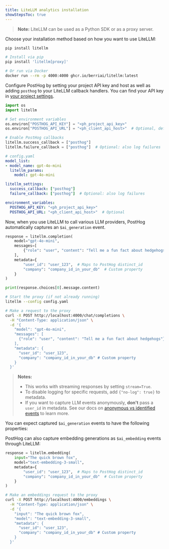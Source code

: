 ```yaml
---
title: LiteLLM analytics installation
showStepsToc: true
---
```



> **Note:** LiteLLM can be used as a Python SDK or as a proxy server.

<Steps>

<Step title="Install LiteLLM" badge="required">

Choose your installation method based on how you want to use LiteLLM:

<MultiLanguage>

```bash file=SDK
pip install litellm
```

```bash file=Proxy
# Install via pip
pip install 'litellm[proxy]'

# Or run via Docker
docker run --rm -p 4000:4000 ghcr.io/berriai/litellm:latest
```

</MultiLanguage>

</Step>

<Step title="Configure PostHog observability" badge="required">

Configure PostHog by setting your project API key and host as well as adding `posthog` to your LiteLLM callback handlers. You can find your API key in [your project settings](https://app.posthog.com/settings/project).

<MultiLanguage>

```python file=SDK
import os
import litellm

# Set environment variables
os.environ["POSTHOG_API_KEY"] = "<ph_project_api_key>"
os.environ["POSTHOG_API_URL"] = "<ph_client_api_host>"  # Optional, defaults to https://app.posthog.com

# Enable PostHog callbacks
litellm.success_callback = ["posthog"]
litellm.failure_callback = ["posthog"]  # Optional: also log failures
```

```yaml file=Proxy
# config.yaml
model_list:
- model_name: gpt-4o-mini
  litellm_params:
    model: gpt-4o-mini

litellm_settings:
  success_callback: ["posthog"]
  failure_callback: ["posthog"]  # Optional: also log failures

environment_variables:
  POSTHOG_API_KEY: "<ph_project_api_key>"
  POSTHOG_API_URL: "<ph_client_api_host>"  # Optional
```

</MultiLanguage>

</Step>

<Step title="Call LLMs through LiteLLM" badge="required">

Now, when you use LiteLLM to call various LLM providers, PostHog automatically captures an `$ai_generation` event.

<MultiLanguage>

```python file=SDK
response = litellm.completion(
    model="gpt-4o-mini",
    messages=[
        {"role": "user", "content": "Tell me a fun fact about hedgehogs"}
    ],
    metadata={
        "user_id": "user_123",  # Maps to PostHog distinct_id
        "company": "company_id_in_your_db"  # Custom property
    }
)

print(response.choices[0].message.content)
```

```bash file=Proxy
# Start the proxy (if not already running)
litellm --config config.yaml

# Make a request to the proxy
curl -X POST http://localhost:4000/chat/completions \
  -H "Content-Type: application/json" \
  -d '{
    "model": "gpt-4o-mini",
    "messages": [
      {"role": "user", "content": "Tell me a fun fact about hedgehogs"}
    ],
    "metadata": {
      "user_id": "user_123",
      "company": "company_id_in_your_db" # Custom property
    }
  }'
```

</MultiLanguage>

> **Notes:** 
> - This works with streaming responses by setting `stream=True`.
> - To disable logging for specific requests, add `{"no-log": true}` to metadata.
> - If you want to capture LLM events anonymously, **don't** pass a `user_id` in metadata. See our docs on [anonymous vs identified events](/docs/data/anonymous-vs-identified-events) to learn more.

You can expect captured `$ai_generation` events to have the following properties:

<NotableGenerationProperties />

</Step>

<VerifyLLMEventsStep />

<Step title="Capture embeddings" badge="optional">

PostHog can also capture embedding generations as `$ai_embedding` events through LiteLLM:

<MultiLanguage>

```python file=SDK
response = litellm.embedding(
    input="The quick brown fox",
    model="text-embedding-3-small",
    metadata={
        "user_id": "user_123",  # Maps to PostHog distinct_id
        "company": "company_id_in_your_db"  # Custom property
    }
)
```

```bash file=Proxy
# Make an embeddings request to the proxy
curl -X POST http://localhost:4000/embeddings \
  -H "Content-Type: application/json" \
  -d '{
    "input": "The quick brown fox",
    "model": "text-embedding-3-small",
    "metadata": {
      "user_id": "user_123",
      "company": "company_id_in_your_db" # Custom property
    }
  }'
```

</MultiLanguage>

</Step>

</Steps>